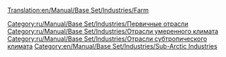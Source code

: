 [[Translation:en/Manual/Base Set/Industries/Farm]]
{{ru/Перевод|en/Manual/Base Set/Industries/Farm|0}}

{{ru/Manual/Base Set/Industries/Промышленность|Изображение=en/Manual/Base Set/Industries/Farm.png
|имя=Ферма
|Климат=[[ru/Manual/Климат]], [[ru/Manual/Климат]], [[ru/Manual/Климат]]
|Принимает=Нет
|Производит=[[ru/Manual/Base Set/Cargos/Зерно|Зерно]], [[ru/Manual/Base Set/Cargos/Скот|Скот]] (только умеренный климат), <br/>[[ru/Manual/Base Set/Cargos/Пшеница|Пшеница]], [[ru/Manual/Base Set/Cargos/Скот|Скот]] (только субарктический климат), <br/>[[ru/Manual/Base Set/Cargos/Кукуруза|Кукуруза]] (только субтропический климат)
|Примечания=&nbsp;
* Большая территория вокруг фермы окружена посевами. Данный район для строительства стоит больше, но это не влияет на продуктивность фермы.
* Дома принимают 1/8ю пассажира - таким образом несколько ферм на небольшой площади могут принимать пассажиров
}}
[[Category:ru/Manual/Base Set/Industries/Первичные отрасли]]
[[Category:ru/Manual/Base Set/Industries/Отрасли умеренного климата]]
[[Category:ru/Manual/Base Set/Industries/Отрасли субтропического климата]]
[[Category:en/Manual/Base Set/Industries/Sub-Arctic Industries]]
